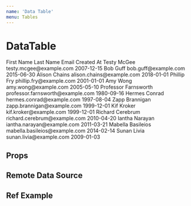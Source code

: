 ```yaml
---
name: 'Data Table'
menu: Tables
---
```




# DataTable

<Playground>
  <DataTable>
    <TableHead>
      <TableCell>First Name</TableCell>
      <TableCell>Last Name</TableCell>
      <TableCell>Email</TableCell>
      <TableCell>Created At</TableCell>
    </TableHead>
    <TableRow>
      <TableCell>Testy</TableCell>
      <TableCell>McGee</TableCell>
      <TableCell>testy.mcgee@example.com</TableCell>
      <TableCell>2007-12-15</TableCell>
    </TableRow>
    <TableRow>
      <TableCell>Bob</TableCell>
      <TableCell>Guff</TableCell>
      <TableCell>bob.guff@example.com</TableCell>
      <TableCell>2015-06-30</TableCell>
    </TableRow>
    <TableRow>
      <TableCell>Alison</TableCell>
      <TableCell>Chains</TableCell>
      <TableCell>alison.chains@example.com</TableCell>
      <TableCell>2018-01-01</TableCell>
    </TableRow>
    <TableRow>
      <TableCell>Phillip</TableCell>
      <TableCell>Fry</TableCell>
      <TableCell>phillip.fry@example.com</TableCell>
      <TableCell>2001-01-01</TableCell>
    </TableRow>
    <TableRow>
      <TableCell>Amy</TableCell>
      <TableCell>Wong</TableCell>
      <TableCell>amy.wong@example.com</TableCell>
      <TableCell>2005-05-10</TableCell>
    </TableRow>
    <TableRow>
      <TableCell>Professor</TableCell>
      <TableCell>Farnsworth</TableCell>
      <TableCell>professor.farnsworth@example.com</TableCell>
      <TableCell>1980-09-16</TableCell>
    </TableRow>
    <TableRow>
      <TableCell>Hermes</TableCell>
      <TableCell>Conrad</TableCell>
      <TableCell>hermes.conrad@example.com</TableCell>
      <TableCell>1997-08-04</TableCell>
    </TableRow>
    <TableRow>
      <TableCell>Zapp</TableCell>
      <TableCell>Brannigan</TableCell>
      <TableCell>zapp.brannigan@example.com</TableCell>
      <TableCell>1999-12-01</TableCell>
    </TableRow>
    <TableRow>
      <TableCell>Kif</TableCell>
      <TableCell>Kroker</TableCell>
      <TableCell>kif.kroker@example.com</TableCell>
      <TableCell>1999-12-01</TableCell>
    </TableRow>
    <TableRow>
      <TableCell>Richard</TableCell>
      <TableCell>Cerebrum</TableCell>
      <TableCell>richard.cerebrum@example.com</TableCell>
      <TableCell>2010-04-20</TableCell>
    </TableRow>
    <TableRow>
      <TableCell>Iantha</TableCell>
      <TableCell>Narayan</TableCell>
      <TableCell>iantha.narayan@example.com</TableCell>
      <TableCell>2011-03-21</TableCell>
    </TableRow>
    <TableRow>
      <TableCell>Mabella</TableCell>
      <TableCell>Basileios</TableCell>
      <TableCell>mabella.basileios@example.com</TableCell>
      <TableCell>2014-02-14</TableCell>
    </TableRow>
    <TableRow>
      <TableCell>Sunan</TableCell>
      <TableCell>Livia</TableCell>
      <TableCell>sunan.livia@example.com</TableCell>
      <TableCell>2009-01-03</TableCell>
    </TableRow>
  </DataTable>
</Playground>

## Props

<PropsTable of={DataTable} />

## Remote Data Source

<Playground>
  <DataTable perPage={10} filterRows={filterRows} />
</Playground>

## Ref Example

<Playground>
  <RefExample filterRows={filterRows} />
</Playground>
